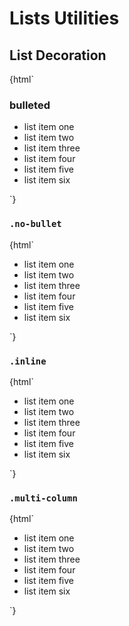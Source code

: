 
<Meta title="No Javascript|lists" />

# Lists Utilities

## List Decoration 

<Preview>
  <Story name="bulleted">
    {html`
      <h3>bulleted</h3>
      <ul class="bullet">
        <li>list item one</li>
        <li>list item two</li>
        <li>list item three</li>
        <li>list item four</li>
        <li>list item five</li>
        <li>list item six</li>
      </ul>
    `}
  </Story>
</Preview>

### `.no-bullet`

<Preview>
  <Story name="no-bullet">
    {html`
      <ul class="no-bullet">
        <li>list item one</li>
        <li>list item two</li>
        <li>list item three</li>
        <li>list item four</li>
        <li>list item five</li>
        <li>list item six</li>
      </ul>
    `}
  </Story>
</Preview>

### `.inline`

<Preview>
  <Story name="list-no-bullet">
    {html`
      <ul class="inline">
        <li>list item one</li>
        <li>list item two</li>
        <li>list item three</li>
        <li>list item four</li>
        <li>list item five</li>
        <li>list item six</li>
      </ul>
    `}
  </Story>
</Preview>


### `.multi-column`

<Preview>
  <Story name="multi-column">
    {html`
      <ul class="multi-column">
        <li>list item one</li>
        <li>list item two</li>
        <li>list item three</li>
        <li>list item four</li>
        <li>list item five</li>
        <li>list item six</li>
      </ul>
    `}
  </Story>
</Preview>


